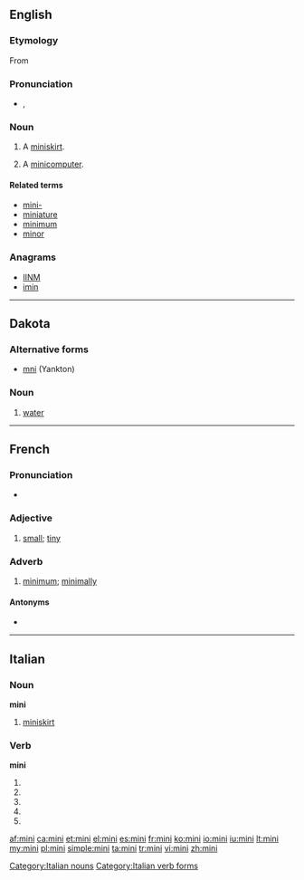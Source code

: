 {{also|Mini|mini-}}
==English==

===Etymology===
From {{term|mini-}}

===Pronunciation===
* {{a|UK}} {{IPA|/ˈmɪ.ni/}}, {{SAMPA|/"mI.ni/}}

===Noun===
{{en-noun}}

# A [[miniskirt]].
# {{dated}} A [[minicomputer]].

====Related terms====
* [[mini-]]
* [[miniature]]
* [[minimum]]
* [[minor]]

===Anagrams===
* [[IINM#English|IINM]]
* [[imin#English|imin]]

----

==Dakota==

===Alternative forms===
* [[mni]] (Yankton)

===Noun===
{{infl|dak|noun}}

# [[water]]

----

==French==

===Pronunciation===
* {{IPA|/mi.ni/|lang=fr}}

===Adjective===
{{fr-adj}}

# [[small]]; [[tiny]]

===Adverb===
{{fr-adv}}

# {{colloquial|lang=fr}} [[minimum]]; [[minimally]]

====Antonyms====
* {{l|fr|maxi}}

----

==Italian==

===Noun===
'''mini''' {{f|inv}}

# [[miniskirt]]

===Verb===
'''mini'''

# {{conjugation of|minare||2|s|pres|ind|lang=it}}
# {{conjugation of|minare||1|s|pres|sub|lang=it}}
# {{conjugation of|minare||2|s|pres|sub|lang=it}}
# {{conjugation of|minare||3|s|pres|sub|lang=it}}
# {{conjugation of|minare||3|s|imp|lang=it}}

[[Category:Italian nouns]]
[[Category:Italian verb forms]]

[[af:mini]]
[[ca:mini]]
[[et:mini]]
[[el:mini]]
[[es:mini]]
[[fr:mini]]
[[ko:mini]]
[[io:mini]]
[[iu:mini]]
[[lt:mini]]
[[my:mini]]
[[pl:mini]]
[[simple:mini]]
[[ta:mini]]
[[tr:mini]]
[[vi:mini]]
[[zh:mini]]